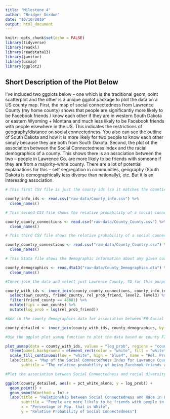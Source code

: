 ```yaml
---
title: "Milestone 4"
author: "Bridger Gordon"
date: "10/10/2019"
output: html_document
---
```


```r
knitr::opts_chunk$set(echo = FALSE)
library(tidyverse)
library(readxl)
library(readstata13)
library(janitor)
library(usmap)
library(ggplot2)
```

## Short Description of the Plot Below

I've included two ggplots below -- one which is the traditional geom_point scatterplot and the other is a unique ggplot package to plot the data on a US county map. First, the map of social connectedness from Lawrence County (my home county) shows that people are significantly more likely to be Facebook friends / know each other if they are in western South Dakota or eastern Wyoming + Montana and much less likely to be Facebook friends with people elsewhere in the US. This indicates the restrictions of geography/distance on social connectedness. You also can see the outline of South Dakota and how it is more likely for two people to know each other simply because they are both from South Dakota. Second, the plot of the association between the Social Connectedness Index and the racial demographics of a county. This shows there is an association between the two -- people in Lawrence Co. are more likely to be friends with someone if they are from a majority-white county. There are a lot of potential explanations for this -- self segregation in communities, geography (South Dakota is demographically less diverse than nationally), etc. But it is an interesting association.

```r

# This first CSV file is just the county ids (so it matches the counties names with the IDs that are used in the other datasets to refer to a county).

county_info_ids <- read.csv("raw-data/County_info.csv") %>%
  clean_names()

# This second CSV file shows the relative probability of a social connection between two counties in the US.

county_county_connections <- read.csv("raw-data/County_County.csv") %>%
  clean_names()

# This third CSV file shows the relative probability of a social connection with an American county and a foreign country.

county_country_connections <- read.csv("raw-data/County_Country.csv") %>%
  clean_names()

# This Stata file shows the demographic information about any given county, including race, political preference, etc.

county_demographics <- read.dta13("raw-data/County_Demographics.dta") %>%
  clean_names()

```


```r

#Inner-join the data and select just Lawrence County, SD for this purpose (my home county) with its FIPS code (46081). Create the logarithmic probability of the relative probability.

county_with_ids <- inner_join(county_county_connections, county_info_ids, by = "own_county") %>%
  select(own_county, friend_county, rel_prob_friend, level2, level3) %>%
  filter(friend_county == 46081) %>%
  mutate(fips = own_county) %>%
  mutate(log_prob = log(rel_prob_friend))

#Add in the county demographics data for association between FB Social Connectedness Index and information about county demographics.

county_detailed <- inner_join(county_with_ids, county_demographics, by = "fips")

#Use the ggplot plot_usmap function to plot the data based on county FIPS code to show the relative probability of being "socially connected" via Facebook.

plot_usmap(data = county_with_ids, values = "log_prob", regions = "counties", size = 0.05) + 
  theme(panel.background = element_rect(color = "white", fill = "white")) +
  scale_fill_continuous(low = "white", high = "blue4", name = "Rel. Prob.") +
  labs(title = "Map of the Social Connectedness Index for Lawrence County, South Dakota",
       subtitle = "The relative probability of being Facebook friends with someone of another county")

#Plot the association between Social Connectedness and racial diversity and draw line of best fit.

ggplot(county_detailed, aes(x = pct_white_alone, y = log_prob)) +
  geom_point() +
  geom_smooth(method = lm) +
  labs(title = "Relationship between Social Connectedness and Race in Lawrence Co., SD",
       subtitle = "People are more likely to be friends with people in counties that are also majority white.",
       x = "Percentage of Pop. that is White",
       y = "Relative Probability of Social Connectedness")

```

